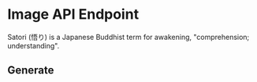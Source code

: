 # Image API Endpoint

Satori (悟り) is a Japanese Buddhist term for awakening, "comprehension; understanding".

## Generate
